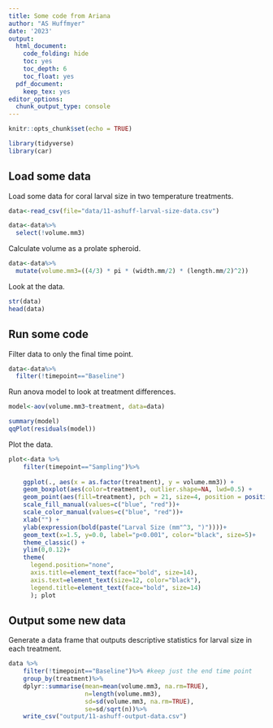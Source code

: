 ```yaml
---
title: Some code from Ariana 
author: "AS Huffmyer"
date: '2023'
output:
  html_document:
    code_folding: hide
    toc: yes
    toc_depth: 6
    toc_float: yes
  pdf_document:
    keep_tex: yes
editor_options: 
  chunk_output_type: console
---
```


```r
knitr::opts_chunk$set(echo = TRUE)
```

```r
library(tidyverse)
library(car)
```

## Load some data 

Load some data for coral larval size in two temperature treatments. 
```r
data<-read_csv(file="data/11-ashuff-larval-size-data.csv")

data<-data%>%
  select(!volume.mm3)
```

Calculate volume as a prolate spheroid. 
```r
data<-data%>%
  mutate(volume.mm3=((4/3) * pi * (width.mm/2) * (length.mm/2)^2))
```

Look at the data. 
```r
str(data)
head(data)
```

## Run some code 

Filter data to only the final time point. 
```r
data<-data%>%
  filter(!timepoint=="Baseline")
```

Run anova model to look at treatment differences. 
```r
model<-aov(volume.mm3~treatment, data=data)

summary(model)
qqPlot(residuals(model))
```

Plot the data. 
```r
plot<-data %>%
    filter(timepoint=="Sampling")%>%
  
    ggplot(., aes(x = as.factor(treatment), y = volume.mm3)) +
    geom_boxplot(aes(color=treatment), outlier.shape=NA, lwd=0.5) +
    geom_point(aes(fill=treatment), pch = 21, size=4, position = position_jitterdodge(0.2), alpha=0.2) + 
    scale_fill_manual(values=c("blue", "red"))+
    scale_color_manual(values=c("blue", "red"))+
    xlab("") + 
    ylab(expression(bold(paste("Larval Size (mm"^3, ")"))))+
    geom_text(x=1.5, y=0.0, label="p<0.001", color="black", size=5)+
    theme_classic() + 
    ylim(0,0.12)+
    theme(
      legend.position="none",
      axis.title=element_text(face="bold", size=14),
      axis.text=element_text(size=12, color="black"), 
      legend.title=element_text(face="bold", size=14)
      ); plot
```


## Output some new data 

Generate a data frame that outputs descriptive statistics for larval size in each treatment. 
```r
data %>%
    filter(!timepoint=="Baseline")%>% #keep just the end time point
    group_by(treatment)%>%
    dplyr::summarise(mean=mean(volume.mm3, na.rm=TRUE), 
                     n=length(volume.mm3),
                     sd=sd(volume.mm3, na.rm=TRUE),
                     se=sd/sqrt(n))%>%
    write_csv("output/11-ashuff-output-data.csv")
```

